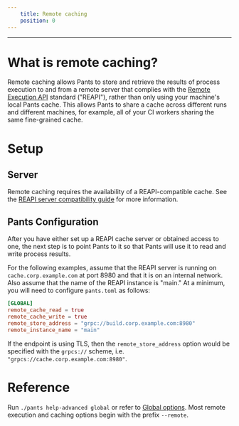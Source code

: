 ```yaml
---
    title: Remote caching
    position: 0
---
```




---

What is remote caching?
=======================

Remote caching allows Pants to store and retrieve the results of process execution to and from a remote server that complies with the [Remote Execution API](https://github.com/bazelbuild/remote-apis) standard ("REAPI"), rather than only using your machine's local Pants cache. This allows Pants to share a cache across different runs and different machines, for example, all of your CI workers sharing the same fine-grained cache.

Setup
=====

Server
------

Remote caching requires the availability of a REAPI-compatible cache. See the [REAPI server compatibility guide](./index.mdx#server-compatibility) for more information.

Pants Configuration
-------------------

After you have either set up a REAPI cache server or obtained access to one, the next step is to point Pants to it so that Pants will use it to read and write process results. 

For the following examples, assume that the REAPI server is running on `cache.corp.example.com` at port 8980 and that it is on an internal network. Also assume that the name of the REAPI instance is "main." At a minimum, you will need to configure `pants.toml` as follows:

```toml
[GLOBAL]
remote_cache_read = true
remote_cache_write = true
remote_store_address = "grpc://build.corp.example.com:8980"
remote_instance_name = "main"
```

If the endpoint is using TLS, then the `remote_store_address` option would be specified with the  `grpcs://` scheme, i.e. `"grpcs://cache.corp.example.com:8980"`.

Reference
=========

Run `./pants help-advanced global` or refer to [Global options](../../../reference/global-options.mdx). Most remote execution and caching options begin with the prefix `--remote`.